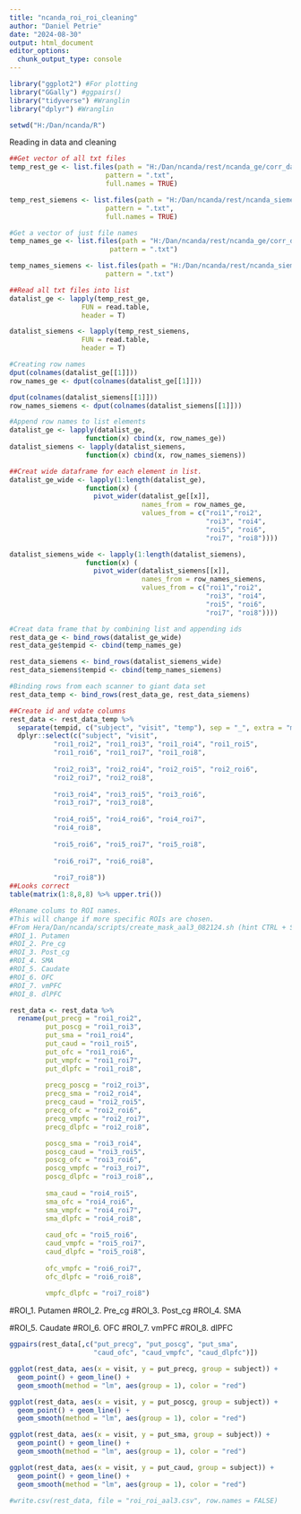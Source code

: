 ```yaml
---
title: "ncanda_roi_roi_cleaning"
author: "Daniel Petrie"
date: "2024-08-30"
output: html_document
editor_options: 
  chunk_output_type: console
---
```


```r
library("ggplot2") #For plotting
library("GGally") #ggpairs()
library("tidyverse") #Wranglin
library("dplyr") #Wranglin

setwd("H:/Dan/ncanda/R")
```

Reading in data and cleaning

```r
##Get vector of all txt files
temp_rest_ge <- list.files(path = "H:/Dan/ncanda/rest/ncanda_ge/corr_data", 
                        pattern = ".txt",
                        full.names = TRUE)

temp_rest_siemens <- list.files(path = "H:/Dan/ncanda/rest/ncanda_siemens/corr_data", 
                        pattern = ".txt",
                        full.names = TRUE)

#Get a vector of just file names
temp_names_ge <- list.files(path = "H:/Dan/ncanda/rest/ncanda_ge/corr_data",
                         pattern = ".txt")

temp_names_siemens <- list.files(path = "H:/Dan/ncanda/rest/ncanda_siemens/corr_data", 
                        pattern = ".txt")

##Read all txt files into list
datalist_ge <- lapply(temp_rest_ge,
                  FUN = read.table,
                  header = T)

datalist_siemens <- lapply(temp_rest_siemens,
                  FUN = read.table,
                  header = T)

#Creating row names
dput(colnames(datalist_ge[[1]]))
row_names_ge <- dput(colnames(datalist_ge[[1]]))

dput(colnames(datalist_siemens[[1]]))
row_names_siemens <- dput(colnames(datalist_siemens[[1]]))

#Append row names to list elements
datalist_ge <- lapply(datalist_ge,
                   function(x) cbind(x, row_names_ge))
datalist_siemens <- lapply(datalist_siemens,
                   function(x) cbind(x, row_names_siemens))

##Creat wide dataframe for each element in list.
datalist_ge_wide <- lapply(1:length(datalist_ge), 
                   function(x) (
                     pivot_wider(datalist_ge[[x]], 
                                 names_from = row_names_ge, 
                                 values_from = c("roi1","roi2", 
                                                 "roi3", "roi4", 
                                                 "roi5", "roi6", 
                                                 "roi7", "roi8"))))

datalist_siemens_wide <- lapply(1:length(datalist_siemens), 
                   function(x) (
                     pivot_wider(datalist_siemens[[x]], 
                                 names_from = row_names_siemens, 
                                 values_from = c("roi1","roi2", 
                                                 "roi3", "roi4", 
                                                 "roi5", "roi6", 
                                                 "roi7", "roi8"))))

#Creat data frame that by combining list and appending ids 
rest_data_ge <- bind_rows(datalist_ge_wide)
rest_data_ge$tempid <- cbind(temp_names_ge)

rest_data_siemens <- bind_rows(datalist_siemens_wide)
rest_data_siemens$tempid <- cbind(temp_names_siemens)

#Binding rows from each scanner to giant data set
rest_data_temp <- bind_rows(rest_data_ge, rest_data_siemens)

##Create id and vdate columns
rest_data <- rest_data_temp %>%
  separate(tempid, c("subject", "visit", "temp"), sep = "_", extra = "merge") %>%
  dplyr::select(c("subject", "visit", 
           "roi1_roi2", "roi1_roi3", "roi1_roi4", "roi1_roi5", 
           "roi1_roi6", "roi1_roi7", "roi1_roi8", 
           
           "roi2_roi3", "roi2_roi4", "roi2_roi5", "roi2_roi6", 
           "roi2_roi7", "roi2_roi8",  
           
           "roi3_roi4", "roi3_roi5", "roi3_roi6", 
           "roi3_roi7", "roi3_roi8",  
           
           "roi4_roi5", "roi4_roi6", "roi4_roi7", 
           "roi4_roi8", 
           
           "roi5_roi6", "roi5_roi7", "roi5_roi8", 
           
           "roi6_roi7", "roi6_roi8",  
           
           "roi7_roi8"))
##Looks correct
table(matrix(1:8,8,8) %>% upper.tri())

#Rename colums to ROI names.
#This will change if more specific ROIs are chosen.
#From Hera/Dan/ncanda/scripts/create_mask_aal3_082124.sh (hint CTRL + SHIFT + C) huh?
#ROI_1. Putamen
#ROI_2. Pre_cg
#ROI_3. Post_cg
#ROI_4. SMA
#ROI_5. Caudate 
#ROI_6. OFC
#ROI_7. vmPFC
#ROI_8. dlPFC

rest_data <- rest_data %>% 
  rename(put_precg = "roi1_roi2",
         put_poscg = "roi1_roi3", 
         put_sma = "roi1_roi4",
         put_caud = "roi1_roi5",
         put_ofc = "roi1_roi6",
         put_vmpfc = "roi1_roi7",
         put_dlpfc = "roi1_roi8",
         
         precg_poscg = "roi2_roi3",    
         precg_sma = "roi2_roi4",
         precg_caud = "roi2_roi5",  
         precg_ofc = "roi2_roi6",
         precg_vmpfc = "roi2_roi7",
         precg_dlpfc = "roi2_roi8",

         poscg_sma = "roi3_roi4",   
         poscg_caud = "roi3_roi5",
         poscg_ofc = "roi3_roi6",
         poscg_vmpfc = "roi3_roi7", 
         poscg_dlpfc = "roi3_roi8",,
         
         sma_caud = "roi4_roi5",   
         sma_ofc = "roi4_roi6",
         sma_vmpfc = "roi4_roi7",
         sma_dlpfc = "roi4_roi8",
         
         caud_ofc = "roi5_roi6",
         caud_vmpfc = "roi5_roi7",
         caud_dlpfc = "roi5_roi8",
         
         ofc_vmpfc = "roi6_roi7",  
         ofc_dlpfc = "roi6_roi8",
           
         vmpfc_dlpfc = "roi7_roi8")
```

#ROI_1. Putamen
#ROI_2. Pre_cg
#ROI_3. Post_cg
#ROI_4. SMA

#ROI_5. Caudate 
#ROI_6. OFC
#ROI_7. vmPFC
#ROI_8. dlPFC



```r
ggpairs(rest_data[,c("put_precg", "put_poscg", "put_sma",
                     "caud_ofc", "caud_vmpfc", "caud_dlpfc")])

ggplot(rest_data, aes(x = visit, y = put_precg, group = subject)) +
  geom_point() + geom_line() +
  geom_smooth(method = "lm", aes(group = 1), color = "red")

ggplot(rest_data, aes(x = visit, y = put_poscg, group = subject)) +
  geom_point() + geom_line() +
  geom_smooth(method = "lm", aes(group = 1), color = "red")

ggplot(rest_data, aes(x = visit, y = put_sma, group = subject)) +
  geom_point() + geom_line() +
  geom_smooth(method = "lm", aes(group = 1), color = "red")

ggplot(rest_data, aes(x = visit, y = put_caud, group = subject)) +
  geom_point() + geom_line() +
  geom_smooth(method = "lm", aes(group = 1), color = "red")
```

```r
#write.csv(rest_data, file = "roi_roi_aal3.csv", row.names = FALSE)
```

